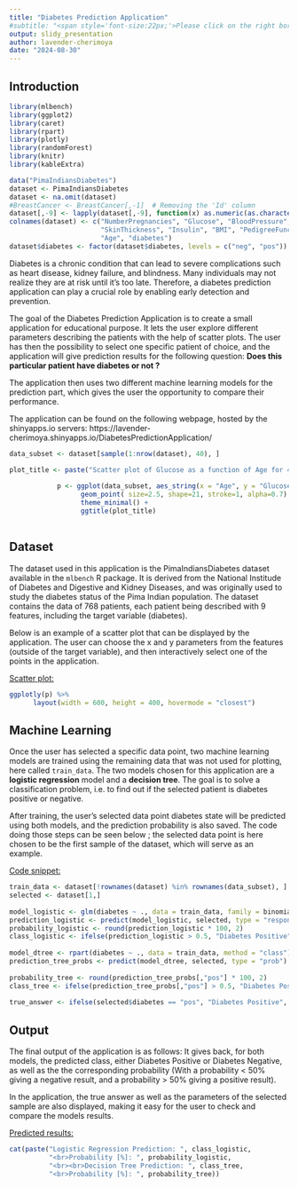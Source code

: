 ```yaml
---
title: "Diabetes Prediction Application"
#subtitle: "<span style='font-size:22px;'>Please click on the right border of the slide to view #the next one.</span>"
output: slidy_presentation
author: lavender-cherimoya
date: "2024-08-30"
---
```


## Introduction

```r
library(mlbench)
library(ggplot2)
library(caret)
library(rpart)
library(plotly)
library(randomForest)
library(knitr)
library(kableExtra)

data("PimaIndiansDiabetes")
dataset <- PimaIndiansDiabetes
dataset <- na.omit(dataset)
#BreastCancer <- BreastCancer[,-1]  # Removing the 'Id' column
dataset[,-9] <- lapply(dataset[,-9], function(x) as.numeric(as.character(x)))
colnames(dataset) <- c("NumberPregnancies", "Glucose", "BloodPressure", 
                       "SkinThickness", "Insulin", "BMI", "PedigreeFunction", 
                       "Age", "diabetes")
dataset$diabetes <- factor(dataset$diabetes, levels = c("neg", "pos"))
```

Diabetes is a chronic condition that can lead to severe complications such as heart disease, kidney failure, and blindness. Many individuals may not realize they are at risk until it's too late. Therefore, a diabetes prediction application can play a crucial role by enabling early detection and prevention.

The goal of the Diabetes Prediction Application is to create a small application for educational purpose. It lets the user explore different parameters describing the patients with the help of scatter plots. The user has then the possibility to select one specific patient of choice, and the application will give prediction results for the following question: **Does this particular patient have diabetes or not ?**

The application then uses two different machine learning models for the prediction part, which gives the user the opportunity to compare their performance.

The application can be found on the following webpage, hosted by the shinyapps.io servers:
https://lavender-cherimoya.shinyapps.io/DiabetesPredictionApplication/ 

```r

data_subset <- dataset[sample(1:nrow(dataset), 40), ]

plot_title <- paste("Scatter plot of Glucose as a function of Age for 40 patients")
          
            p <- ggplot(data_subset, aes_string(x = "Age", y = "Glucose")) +
                  geom_point( size=2.5, shape=21, stroke=1, alpha=0.7) +
                  theme_minimal() +
                  ggtitle(plot_title)
          

```

## Dataset

The dataset used in this application is the PimaIndiansDiabetes dataset available 
in the `mlbench` R package. It is derived from the National Institude of Diabetes 
and Digestive and Kidney Diseases, and was originally used to study the diabetes
status of the Pima Indian population. The dataset contains the data of 768 patients, 
each patient being described with 9 features, including the target variable (diabetes).

Below is an example of a scatter plot that can be displayed by the application. 
The user can choose the x and y parameters from the features (outside of the target variable), and 
then interactively select one of the points in the application.

<u>Scatter plot:</u>

```r
ggplotly(p) %>%
      layout(width = 600, height = 400, hovermode = "closest")
```

## Machine Learning

Once the user has selected a specific data point, two machine learning models are trained using the remaining data that was not used for plotting, here called `train_data`. The two models chosen for this application are a **logistic regression** model and a **decision tree**. The goal is to solve a classification problem, i.e. to find out if the selected patient is diabetes positive or negative. 

After training, the user's selected data point diabetes state will be predicted using both models, and the prediction probability is also saved. The code doing those steps can be seen below ; the selected data point is here chosen to be the first sample of the dataset, which will serve as an example. 

<u>Code snippet:</u>

```r
train_data <- dataset[!rownames(dataset) %in% rownames(data_subset), ]
selected <- dataset[1,]
    
model_logistic <- glm(diabetes ~ ., data = train_data, family = binomial)
prediction_logistic <- predict(model_logistic, selected, type = "response")
probability_logistic <- round(prediction_logistic * 100, 2)
class_logistic <- ifelse(prediction_logistic > 0.5, "Diabetes Positive", "Diabete Negative")
    
model_dtree <- rpart(diabetes ~ ., data = train_data, method = "class")
prediction_tree_probs <- predict(model_dtree, selected, type = "prob")
            
probability_tree <- round(prediction_tree_probs[,"pos"] * 100, 2)
class_tree <- ifelse(prediction_tree_probs[,"pos"] > 0.5, "Diabetes Positive", "Diabetes Negative")
            
true_answer <- ifelse(selected$diabetes == "pos", "Diabetes Positive", "Diabetes Negative")
```
            

## Output

The final output of the application is as follows: It gives back, for both models, the predicted class, either Diabetes Positive or Diabetes Negative, as well as the the corresponding probability (With a probability < 50% giving a negative result, and a probability > 50% giving a positive result). 

In the application, the true answer as well as the parameters of the selected sample are also displayed, making it easy for the user to check and compare the models results. 

<u>Predicted results:</u>

```r
cat(paste("Logistic Regression Prediction: ", class_logistic, 
          "<br>Probability [%]: ", probability_logistic, 
          "<br><br>Decision Tree Prediction: ", class_tree, 
          "<br>Probability [%]: ", probability_tree))
```

